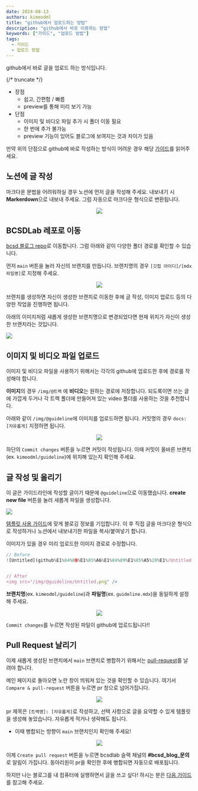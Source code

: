 ```yaml
---
date: 2024-08-13
authors: kimeodml
title: "github에서 업로드하는 방법"
description: "github에서 바로 이용하는 방법"
keywords: ["가이드", "업로드 방법"]
tags:
  - 가이드
  - 업로드 방법
---
```


github에서 바로 글을 업로드 하는 방식입니다.

{/* truncate */}

- 장점
    - 쉽고, 간편함 / 빠름
    - preview를 통해 미리 보기 가능
- 단점
    - 이미지 및 비디오 파일 추가 시 폴더 이동 필요
    - 한 번에 추가 불가능
    - preview 기능이 있어도 블로그에 보여지는 것과 차이가 있음

만약 위의 단점으로 github에 바로 작성하는 방식이 어려운 경우 해당 [가이드](/guideline/guide-2)를 읽어주세요.

## 노션에 글 작성

마크다운 문법을 어려워하실 경우 노션에 먼저 글을 작성해 주세요. 내보내기 시 **Markerdown**으로 내보내 주세요. 그럼 자동으로 마크다운 형식으로 변환됩니다.

<p align="center">
  <img src="/img/@guideline/guide-1/Untitled.png" />
</p>

## BCSDLab 레포로 이동

[bcsd 블로그 repo](https://github.com/BCSDLab/BCSD_BLOG)로 이동합니다. 그럼 아래와 같이 다양한 폴더 경로를 확인할 수 있습니다. 

먼저 `main` 버튼을 눌러 자신의 브랜치를 만듭니다. 브랜치명의 경우 `[깃헙 아이디]/[mdx 파일명]`로 지정해 주세요.

<p align="center">
  <img src="/img/@guideline/guide-1/Untitled 1.png" />
</p>


브랜치를 생성하면 자신이 생성한 브랜치로 이동한 후에 글 작성, 이미지 업로드 등의 다양한 작업을 진행하면 됩니다.

아래의 이미지처럼 새롭게 생성한 브랜치명으로 변경되었다면 현재 위치가 자신이 생성한 브랜치라는 것입니다.

<p>
  <img src="/img/@guideline/guide-1/Untitled 2.png" />
</p>





## 이미지 및 비디오 파일 업로드

이미지 및 비디오 파일을 사용하기 위해서는 각각의 github에 업로드한 후에 경로를 작성해야 합니다.

**이미지**의 경우 `/img/@트랙` 에 **비디오**는 원하는 경로에 저장합니다. 되도록이면 쓰는 글에 가깝게 두거나 각 트랙 폴더에 만들어져 있는 video 폴더를 사용하는 것을 추천합니다. 

아래와 같이 `/img/@guideline`에 이미지를 업로드하면 됩니다. 커밋명의 경우 `docs: [자유롭게]` 지정하면 됩니다.

<p align="center">
  <img src="/img/@guideline/guide-1/Untitled 3.png" />
</p>

하단의 `Commit changes` 버튼을 누르면 커밋이 작성됩니다. 이때 커밋이 올바른 브랜치(ex. `kimeodml/guideline`)에 위치해 있는지 확인해 주세요. 

## 글 작성 및 올리기

이 글은 가이드라인에 작성할 글이기 때문에 `@guideline`으로 이동했습니다. **create new file** 버튼을 눌러 새롭게 파일을 생성합니다.

<img src="/img/@guideline/guide-1/Untitled 4.png" />

[템플릿 사용 가이드](https://blog.bcsdlab.com/guideline/template)에 맞게 블로깅 정보를 기입합니다. 이 후 직접 글을 마크다운 형식으로 작성하거나 노션에서 내보내기한 파일을 복사/붙여넣기 합니다.

이미지가 있을 경우 미리 업로드한 이미지 경로로 수정합니다.

```jsx
// Before
![Untitled](github%E1%84%8B%E1%85%A6%E1%84%89%E1%85%A5%20%E1%/Untitled.png)


// After
<img src="/img/@guideline/Untitled.png" />
```

**브랜치명**(ex. `kimeodml/guideline`)과 **파일명**(ex. `guideline.mdx`)을 동일하게 설정해 주세요.

<p align="center">
  <img src="/img/@guideline/guide-1/Untitled 5.png" />
</p>

`Commit changes`를 누르면 작성된 파일이 github에 업로드됩니다!!


## Pull Request 날리기

이제 새롭게 생성된 브랜치에서 `main` 브랜치로 병합하기 위해서는 [pull-request](https://docs.github.com/ko/pull-requests)를 날려야 합니다.

메인 페이지로 돌아오면 노란 창이 띄워져 있는 것을 확인할 수 있습니다. 여기서 `Compare & pull-request` 버튼을 누르면 pr 창으로 넘어가집니다.

<p align="center">
  <img src="/img/@guideline/guide-1/Untitled 6.png" />
</p>

pr 제목은 `[트랙명]: [자유롭게]`로 작성하고, 선택 사항으로 글을 요약할 수 있게 템플릿을 생성해 놓았습니다. 자유롭게 적거나 생략해도 됩니다.

- 이때 병합되는 방향이 `main` 브랜치인지 확인해 주세요!

<p align="center">
  <img src="/img/@guideline/guide-1/Untitled 7.png" />
</p>

이제 `Create pull request` 버튼을 누르면 bcsdlab 슬랙 채널의 **#bcsd_blog_문의**로 알림이 가집니다. 동아리원이 pr을 확인한 후에 병합되면 자동으로 배포됩니다.

하지만 나는 블로그를 내 컴퓨터에 실행하면서 글을 쓰고 싶다! 하시는 분은 [다음 가이드](/guideline/guide-2)를 참고해 주세요.